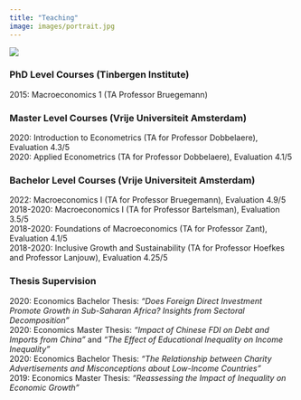 ```yaml
---
title: "Teaching"
image: images/portrait.jpg
---
```


![](images/amsterdam-skyline.jpg)

### PhD Level Courses (Tinbergen Institute)
2015: Macroeconomics 1 (TA Professor Bruegemann)

### Master Level Courses (Vrije Universiteit Amsterdam)
2020: Introduction to Econometrics (TA for Professor Dobbelaere), Evaluation 4.3/5  
2020: Applied Econometrics (TA for Professor Dobbelaere), Evaluation 4.1/5

### Bachelor Level Courses (Vrije Universiteit Amsterdam)
2022: Macroeconomics I (TA for Professor Bruegemann), Evaluation 4.9/5  
2018-2020: Macroeconomics I (TA for Professor Bartelsman), Evaluation 3.5/5  
2018-2020: Foundations of Macroeconomics (TA for Professor Zant), Evaluation 4.1/5  
2018-2020: Inclusive Growth and Sustainability (TA for Professor Hoefkes and Professor Lanjouw), Evaluation 4.25/5

### Thesis Supervision
2020: Economics Bachelor Thesis: *"Does Foreign Direct Investment Promote Growth in Sub-Saharan Africa? Insights from Sectoral Decomposition"*  
2020: Economics Master Thesis: *"Impact of Chinese FDI on Debt and Imports from China"* and *"The Effect of Educational Inequality on Income Inequality"*  
2020: Economics Bachelor Thesis: *"The Relationship between Charity Advertisements and Misconceptions about Low-Income Countries"*  
2019: Economics Master Thesis: *"Reassessing the Impact of Inequality on Economic Growth"*